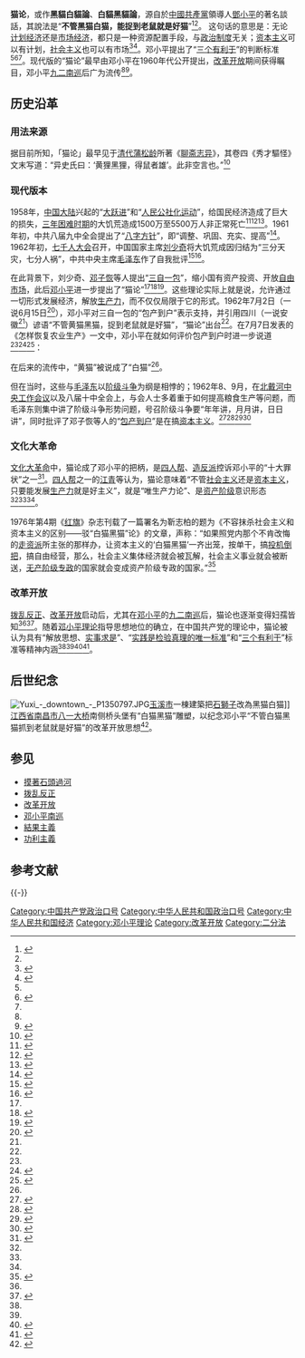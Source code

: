 {{中国政治}}
'''猫论'''，或作'''黑貓白貓論'''、'''白貓黑貓論'''，源自於[[中國共產黨|中國共產黨]]領導人[[鄧小平|鄧小平]]的著名談話，其說法是“'''不管黑猫白猫，能捉到老鼠就是好猫'''”<ref name=":0">{{Cite web|title=邓小平白猫黑猫论成为改革开放思想理论标志|url=http://news.ifeng.com/history/1/midang/200812/1214_2664_920832.shtml|date=2008-12-14|work=[[凤凰网|凤凰网]]|publisher=《[[信息时报|信息时报]]》|language=zh|archiveurl=https://web.archive.org/web/20191106045522/http://news.ifeng.com/history/1/midang/200812/1214_2664_920832.shtml|archivedate=2019-11-06|dead-url=no}}</ref><ref name=":1" />。 这句话的意思是：无论[[计划经济|计划经济]]还是[[市场经济|市场经济]]，都只是一种资源配置手段，与[[政治制度|政治制度]]无关；[[资本主义|资本主义]]可以有计划，[[社会主义|社会主义]]也可以有市场<ref>{{Cite web|title=邓小平：社会主义为什么不可以搞市场经济，这个不能说是资本主义|url=http://cpc.people.com.cn/n1/2020/0117/c69113-31553563.html|date=2020-01-17|work=[[人民网|人民网]]|publisher=《广安日报》|language=zh|archive-url=https://web.archive.org/web/20220421073640/http://cpc.people.com.cn/n1/2020/0117/c69113-31553563.html|archive-date=2022-04-21|dead-url=no}}</ref><ref name=":4">{{Cite web|title=论邓小平的实效主义改革哲学|url=https://m.aisixiang.com/data/68735.html|author=柯华庆|date=2013-10-20|work=爱思想|language=zh|archive-url=https://web.archive.org/web/20220421061312/https://m.aisixiang.com/data/68735.html|archive-date=2022-04-21|dead-url=no}}</ref>。邓小平提出了“[[三个有利于|三个有利于]]”的判断标准<ref name=":4" /><ref name=":6">{{Cite web|title=“三个有利于”与社会主义本质的内在联系|url=http://cangkan.net/jjlw/3922.html|date=2022-04-16|work=藏刊网|language=zh|archive-url=https://web.archive.org/web/20220421061010/http://cangkan.net/jjlw/3922.html|archive-date=2022-04-21|dead-url=no}}</ref><ref name=":5" />。现代版的“猫论”最早由邓小平在1960年代公开提出，[[改革开放|改革开放]]期间获得瞩目，邓小平[[邓小平南巡|九二南巡]]后广为流传<ref name=":0" /><ref name=":1">{{Cite web|title=邓小平同志“黑猫白猫论”背后的故事|url=http://cpc.people.com.cn/GB/85037/8530953.html|work=[[人民网|人民网]]|publisher=《老年生活报》|language=zh|archiveurl=https://web.archive.org/web/20190410215016/http://cpc.people.com.cn/GB/85037/8530953.html|archive-date=2019-04-10|dead-url=no}}</ref>。 

== 历史沿革 ==

=== 用法来源 ===
据目前所知，「猫论」最早见于[[清朝|清代]][[蒲松龄|蒲松龄]]所著《[[聊斋志异|聊斋志异]]》，其卷四《秀才驅怪》文末写道：“异史氏曰：‘黄狸黑狸，得鼠者雄’。此非空言也。”<ref>{{Cite web|title=邓小平爱读《聊斋志异》 "猫论"源于蒲松龄点评|url=http://news.ifeng.com/history/zhongguoxiandaishi/200907/0713_7179_1246037.shtml|date=2009-07-13|work=[[凤凰网|凤凰网]]|publisher=[[中国新闻网|中国新闻网]]|language=zh|archiveurl=https://web.archive.org/web/20191106051917/http://news.ifeng.com/history/zhongguoxiandaishi/200907/0713_7179_1246037.shtml|archivedate=2019-11-06|dead-url=no}}</ref>

=== 现代版本 ===
1958年，[[中国大陆|中国大陆]]兴起的“[[大跃进|大跃进]]”和“[[人民公社化运动|人民公社化运动]]”，给国民经济造成了巨大的损失，[[三年困难时期|三年困难时期]]的大饥荒造成1500万至5500万人非正常死亡<ref name=":22">{{Cite web|title=中国为何无法直面大饥荒？|url=https://cn.nytimes.com/opinion/20121126/c26yangjisheng/|author=杨继绳|date=2012-11-26|authorlink=楊繼繩|publisher=《[[纽约时报|纽约时报]]》|language=zh|archiveurl=https://web.archive.org/web/20191022173724/https://cn.nytimes.com/opinion/20121126/c26yangjisheng/|archivedate=2019-10-22|dead-url=no}}</ref><ref name=":3">{{Cite web|title=大跃进究竟饿死多少人？|url=https://cn.nytimes.com/china/20131017/c17famine/|author=储百亮|date=2013-10-17|publisher=《[[纽约时报|纽约时报]]》|language=zh|archiveurl=https://web.archive.org/web/20191022173715/https://cn.nytimes.com/china/20131017/c17famine/|archivedate=2019-10-22|dead-url=no}}</ref><ref>{{Cite journal |last=Meng |first=Xin |last2=Qian |first2=Nancy |last3=Yared |first3=Pierre |date=2015-10 |title=The Institutional Causes of China's Great Famine, 1959–1961 |url=https://academic.oup.com/restud/article-lookup/doi/10.1093/restud/rdv016 |journal=The Review of Economic Studies |language=en |volume=82 |issue=4 |pages=1568–1611 |doi=10.1093/restud/rdv016 |issn=0034-6527 |jstor=43869477 |ssrn=1671744}}</ref>。1961年初，中共八届九中全会提出了“[[八字方针|八字方针]]”，即“调整、巩固、充实、提高”<ref>{{Cite web|title=1961年中共八届九中全会举行|url=http://cpc.people.com.cn/64162/64172/64570/4427293.html|publisher=[[人民网|人民网]]|language=zh|archiveurl=https://web.archive.org/web/20130406010950/http://cpc.people.com.cn/64162/64172/64570/4427293.html|archivedate=2013-04-06|dead-url=no}}</ref>。1962年初，[[七千人大会|七千人大会]]召开，中国国家主席[[刘少奇|刘少奇]]将大饥荒成因归结为“三分天灾，七分人祸”，中共中央主席[[毛泽东|毛泽东]]作了自我批评<ref name=":13">{{Cite web|title=刘少奇“三分天灾，七分人祸”提法的由来 (2)|url=http://cpc.people.com.cn/GB/64162/64172/85037/85039/5898130.html|author=孙中华|work=[[人民网|人民网]]|publisher=《党史博采》|language=zh|archiveurl=https://web.archive.org/web/20200622102450/http://cpc.people.com.cn/GB/64162/64172/85037/85039/5898130.html|archivedate=2020-06-22|dead-url=no}}</ref><ref>{{Cite web|title=毛泽东七千人大会上自我批评 参会者当场落泪|url=http://phtv.ifeng.com/program/fhdsy/detail_2012_01/20/12096956_0.shtml|date=2012-01-20|publisher=[[凤凰网|凤凰网]]|language=zh|archiveurl=https://web.archive.org/web/20120310131325/http://phtv.ifeng.com/program/fhdsy/detail_2012_01/20/12096956_0.shtml|archivedate=2012-03-10|dead-url=no}}</ref>。

在此背景下，刘少奇、[[邓子恢|邓子恢]]等人提出“[[三自一包|三自一包]]”，缩小国有资产投资、开放[[自由市場|自由市场]]，此后[[邓小平|邓小平]]进一步提出了“猫论”<ref name=":1" /><ref name=":15">{{Cite journal |author=潘淑淳 |date=2010 |title=三自一包 |url=http://www.cqvip.com/qk/82237x/2010011/36574876.html |journal=档案天地 |issue=11 |pages=14–20 |issn=1006-2459 |id={{CNKI|DATD201011007|CJFD}}{{Registration required}} |archiveurl=https://web.archive.org/web/20200630023941/http://www.cqvip.com/qk/82237x/2010011/36574876.html |archivedate=2020-06-30 |deadurl=no}}</ref><ref>{{Cite journal|title=邓子恢和六十年代的包产到户试验|url=http://www.yhcqw.com/35/8247.html|author=许人俊|publisher=《[[炎黄春秋|炎黄春秋]]》|ISSN=1003-1170|language=zh |id={{CNKI|YHCQ201102018|CJFD}}{{Registration required}}|archiveurl=https://web.archive.org/web/20200628055738/http://www.yhcqw.com/35/8247.html|archivedate=2020-06-28|dead-url=yes}}</ref>。这些理论实际上就是说，允许通过一切形式发展经济，解放[[生产力|生产力]]，而不仅仅局限于它的形式。1962年7月2日（一说6月15日<ref name=":2">{{Cite web|title=1962年6月15日 “好猫论”出台|url=http://cpc.people.com.cn/GB/64162/64165/65700/4442215.html|access-date=|work=[[人民网|人民网]]|archive-url=https://web.archive.org/web/20210711043556/http://cpc.people.com.cn/GB/64162/64165/65700/4442215.html|archive-date=2021-07-11|dead-url=no}}</ref>），邓小平对三自一包的“包产到户”表示支持，并引用四川（一说安徽<ref name=":2" />）谚语“不管黄猫黑猫，捉到老鼠就是好猫”，“猫论”出台<ref name=":1" />。在7月7日发表的《怎样恢复农业生产》一文中，邓小平在就如何评价包产到户时进一步说道<ref name=":1" /><ref name="sina">{{Cite web|title=邓小平白猫黑猫论开启30年飞速发展|url=http://news.sina.com.cn/c/2008-12-12/040416831808.shtml|date=2008-12-12|work=[[新浪|新浪]]|publisher=中国经济网|language=zh|archiveurl=https://web.archive.org/web/20140810061133/http://news.sina.com.cn/c/2008-12-12/040416831808.shtml|archivedate=2014-08-10|dead-url=no}}</ref><ref>{{Cite web|title=七千人大会|url=http://www.zgdsw.org.cn/GB/218994/219017/222982/231096/15777978.html|author=张世飞|date=2011-09-28|work=|publisher=中国共产党历史网|language=zh|archiveurl=https://web.archive.org/web/20180711191845/http://www.zgdsw.org.cn/GB/218994/219017/222982/231096/15777978.html|archivedate=2018-07-11|dead-url=yes}}</ref>：{{cquote|[[刘伯承|刘伯承]]同志经常讲一句[[四川话|四川话]]：‘'''黄猫、黑猫，只要能捉住老鼠就是好猫'''。’这是说的打仗。我们之所以能够打败[[蒋介石|蒋介石]]，就是不讲老规矩，不按老路子打，一切看情况，打赢算数。现在要恢复农业生产，也要看情况，就是在生产关系上不能完全采取一种固定不变的形式，看用哪种形式能够调动群众积极性就采用哪种形式。|}}

在后来的流传中，“黄猫”被说成了“白猫”<ref name=":1" />。

但在当时，这些与[[毛泽东|毛泽东]]以[[阶级斗争|阶级斗争]]为纲是相悖的；1962年8、9月，在[[北戴河办公制度|北戴河中央工作会议]]以及八届十中全会上，与会人士多着重于如何提高粮食生产等问题，而毛泽东则集中讲了阶级斗争形势问题，号召阶级斗争要“年年讲，月月讲，日日讲”，同时批评了邓子恢等人的“[[包产到户_(1950年代)|包产到户]]”是在搞[[资本主义|资本主义]]。<ref>{{Cite web|title=在八届十中全会上的讲话|url=https://www.marxists.org/chinese/maozedong/1968/5-021.htm|author=毛泽东|publisher=[[马克思主义文库|马克思主义文库]]|language=zh|archiveurl=https://web.archive.org/web/20180717040949/https://www.marxists.org/chinese/maozedong/1968/5-021.htm|archivedate=2018-07-17|dead-url=no}}</ref><ref>{{Cite web|title=1962年北戴河会议阶级斗争升温 走上文革之路|url=https://news.china.com/history/all/11025807/20140923/18811396_all.html|date=2014-09-23|work=中华网|publisher=人民网|language=zh|archiveurl=https://web.archive.org/web/20200703071910/https://news.china.com/history/all/11025807/20140923/18811396_all.html|archivedate=2020-07-03|dead-url=yes}}</ref><ref>{{Cite web|title=1962年毛泽东坚持三面红旗 斥刘少奇：你急什么|url=https://history.sohu.com/20140113/n393408826.shtml|date=2014-01-13|work=[[搜狐|搜狐]]|publisher=[[光明网_(中国)|光明网]]|language=zh|archiveurl=https://web.archive.org/web/20200703071743/https://history.sohu.com/20140113/n393408826.shtml|archivedate=2020-07-03|dead-url=no}}</ref><ref name=":24">{{Cite web|title=毛泽东与刘少奇政见分歧的由来|url=http://www.zdyjs.sdu.edu.cn/info/1021/1073.htm|author=吕连仁|date=2011-01-08|publisher=山东大学政党研究所|archiveurl=https://web.archive.org/web/20200629085530/http://www.zdyjs.sdu.edu.cn/info/1021/1073.htm|archivedate=2020-06-29|dead-url=yes}}</ref>

=== 文化大革命 ===
[[文化大革命|文化大革命]]中，猫论成了邓小平的把柄，是[[四人帮|四人帮]]、[[造反派|造反派]]控诉邓小平的“十大罪状”之一<ref name=":7">{{Cite web|title=邓小平：我是刘少奇之后“第二号”|url=https://news.ifeng.com/history/1/200703/0314_335_87845_2.shtml|date=2007-03-14|work=[[凤凰网|凤凰网]]|publisher=《文汇读书周报》|language=zh|archive-url=https://web.archive.org/web/20220417041148/https://news.ifeng.com/history/1/200703/0314_335_87845_2.shtml|archive-date=2022-04-17|dead-url=no}}</ref>。[[四人帮|四人帮]]之一的[[江青|江青]]等认为，猫论意味着“不管[[社会主义|社会主义]]还是[[资本主义|资本主义]]，只要能发展[[生产力|生产力]]就是好主义”，就是“唯生产力论”、是[[资产阶级|资产阶级]]意识形态<ref name=":0" /><ref name=":1" /><ref name="sina" />。

1976年第4期《[[红旗_(杂志)|红旗]]》杂志刊载了一篇署名为靳志柏的题为《不容抹杀社会主义和资本主义的区别——驳“白猫黑猫”论》的文章，声称：“如果照党内那个不肯改悔的[[走资派|走资派]]所主张的那样办，让资本主义的‘白猫黑猫’一齐出笼，按单干，搞[[投机倒把罪|投机倒把]]，搞自由经营，那么，社会主义集体经济就会被瓦解，社会主义事业就会被断送，[[无产阶级专政|无产阶级专政]]的国家就会变成资产阶级专政的国家。”<ref>{{Cite web|title=《红旗》一九七六年|url=http://marxistphilosophy.org/Hongqi/1976.htm|accessdate=2019-11-06|date=1967年|work=MARXIST PHILOSOPHY|language=zh|archiveurl=https://web.archive.org/web/20181002004504/http://marxistphilosophy.org/Hongqi/1976.htm|archivedate=2018-10-02|dead-url=no}}</ref>

=== 改革开放 ===
[[拨乱反正|拨乱反正]]、[[改革开放|改革开放]]启动后，尤其在[[邓小平|邓小平]]的[[邓小平南巡|九二南巡]]后，猫论也逐渐变得妇孺皆知<ref name=":1" /><ref>{{cite news|title=不管黑猫白猫，捉到老鼠就是好猫|url=http://news.xinhuanet.com/misc/2008-10/13/content_10187643.htm|newspaper=《[[新京报|新京报]]》|date=2008-10-13|archiveurl=https://web.archive.org/web/20120824102348/http://news.xinhuanet.com/misc/2008-10/13/content_10187643.htm|archivedate=2012-08-24|dead-url=yes|language=zh|agency=[[新华网|新华网]]}}</ref>。随着[[邓小平理论|邓小平理论]]指导思想地位的确立，在中国共产党的理论中，猫论被认为具有“解放思想、[[实事求是|实事求是]]”、“[[实践是检验真理的唯一标准|实践是检验真理的唯一标准]]”和“[[三个有利于|三个有利于]]”标准等精神内涵<ref name=":4" /><ref name=":6" /><ref name=":5">{{Cite web|title=重在实践——学习《邓小平文选》之感悟|url=http://cpc.people.com.cn/n1/2018/0808/c69113-30216363.html|date=2018-08-08|work=[[人民网|人民网]]|publisher=《广安日报》、《中国纪检监察报》|language=zh|archive-url=https://web.archive.org/web/20180917084612/http://cpc.people.com.cn/n1/2018/0808/c69113-30216363.html|archive-date=2018-09-17|dead-url=no}}</ref><ref>{{Cite web|title=邓小平在险难时刻|url=http://news.sina.com.cn/o/2004-09-04/08513581336s.shtml|author=苏北|date=2004-09-04|work=[[新浪|新浪]]|publisher=《[[南方日报|南方日报]]》|language=zh|archive-url=https://web.archive.org/web/20220421060013/http://news.sina.com.cn/o/2004-09-04/08513581336s.shtml|archive-date=2022-04-21|dead-url=no}}</ref>。

== 后世纪念 ==
[[File:Yuxi_-_downtown_-_P1350797.JPG|thumb]][[玉溪市|玉溪市]]一棟建築把[[石獅子|石獅子]]改為黑猫白猫]]
[[江西省|江西省]][[南昌市|南昌市]][[八一大桥|八一大桥]]南侧桥头堡有“白猫黑猫”雕塑，以纪念邓小平“不管白猫黑猫抓到老鼠就是好猫”的改革开放思想<ref>{{Cite web|title=八一桥上的两只猫，到底是谁的主意？|url=https://www.thepaper.cn/newsDetail_forward_3846592|date=2019-07-04|work=《[[江南都市报|江南都市报]]》|publisher=[[澎湃新闻|澎湃新闻]]|language=zh|archive-url=https://web.archive.org/web/20220421073919/https://www.thepaper.cn/newsDetail_forward_3846592|archive-date=2022-04-21|dead-url=no}}</ref>。

== 参见 ==
*[[摸著石頭過河|摸著石頭過河]]
*[[拨乱反正|拨乱反正]]
*[[改革开放|改革开放]]
*[[邓小平南巡|邓小平南巡]]
*[[結果主義|結果主義]]
*[[功利主義|功利主義]]

== 参考文献 ==
{{Reflist|2}}

{{-}}
{{中国共产党的有关信息|理论}}
{{DEFAULTSORT:猫论}}
[[Category:中国共产党政治口号|Category:中国共产党政治口号]]
[[Category:中华人民共和国政治口号|Category:中华人民共和国政治口号]]
[[Category:中华人民共和国经济|Category:中华人民共和国经济]]
[[Category:邓小平理论|Category:邓小平理论]]
[[Category:改革开放|Category:改革开放]]
[[Category:二分法|Category:二分法]]